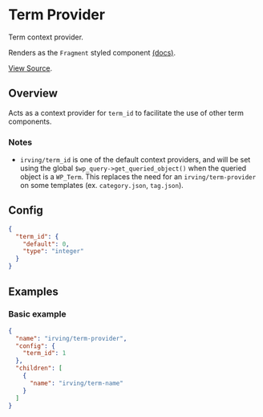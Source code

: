 <Meta title="WordPress Components|Term Provider" />

# Term Provider
Term context provider.

Renders as the `Fragment` styled component [(docs)](?path=/docs/styled-components-fragment--basic-eample).

[View Source](https://github.com/alleyinteractive/wp-irving/tree/main/inc/components/components/term-provider).

## Overview
Acts as a context provider for `term_id` to facilitate the use of other term components.

### Notes
* `irving/term_id` is one of the default context providers, and will be set using the global `$wp_query->get_queried_object()` when the queried object is a `WP_Term`. This replaces the need for an `irving/term-provider` on some templates (ex. `category.json`, `tag.json`).

## Config
```json
{
  "term_id": {
    "default": 0,
    "type": "integer"
  }
}
```

## Examples

### Basic example
```json
{
  "name": "irving/term-provider",
  "config": {
    "term_id": 1
  },
  "children": [
    {
      "name": "irving/term-name"
    }
  ]
}
```
